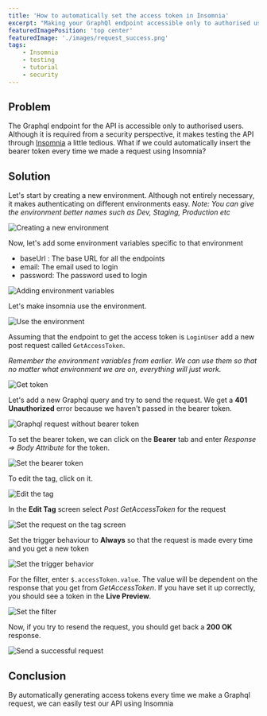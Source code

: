 ```yaml
---
title: 'How to automatically set the access token in Insomnia'
excerpt: "Making your GraphQl endpoint accessible only to authorised users is a common way of securing your website. However, it makes it difficult to use Insomnia to test your requests. How do you make this less tedious? Let's find out"
featuredImagePosition: 'top center'
featuredImage: './images/request_success.png'
tags:
    - Insomnia
    - testing
    - tutorial
    - security
---
```


## Problem

The Graphql endpoint for the API is accessible only to authorised users. Although it is required from a security perspective, it makes testing the API through [Insomnia](https://insomnia.rest/) a little tedious. What if we could automatically insert the bearer token every time we made a request using Insomnia?

## Solution

Let's start by creating a new environment. Although not entirely necessary, it makes authenticating on different environments easy. _Note: You can give the environment better names such as Dev, Staging, Production etc_

![Creating a new environment](./images/new_environment.png)

Now, let's add some environment variables specific to that environment

-   baseUrl : The base URL for all the endpoints
-   email: The email used to login
-   password: The password used to login

![Adding environment variables](./images/environment_variables.png)

Let's make insomnia use the environment.

![Use the environment](./images/use_environment.png)

Assuming that the endpoint to get the access token is `LoginUser` add a new post request called `GetAccessToken`.

_Remember the environment variables from earlier. We can use them so that no matter what environment we are on, everything will just work._

![Get token](./images/get_token.png)

Let's add a new Graphql query and try to send the request. We get a **401 Unauthorized** error because we haven't passed in the bearer token.

![Graphql request without bearer token](./images/unauthorised.png)

To set the bearer token, we can click on the **Bearer** tab and enter _Response ⇒ Body Attribute_ for the token.

![Set the bearer token](./images/set_token.png)

To edit the tag, click on it.

![Edit the tag](./images/edit_tag.png)

In the **Edit Tag** screen select _Post GetAccessToken_ for the request

![Set the request on the tag screen](./images/set_tag_request.png)

Set the trigger behaviour to **Always** so that the request is made every time and you get a new token

![Set the trigger behavior](./images/trigger.png)

For the filter, enter `$.accessToken.value`. The value will be dependent on the response that you get from _GetAccessToken_. If you have set it up correctly, you should see a token in the **Live Preview**.

![Set the filter](./images/filter.png)

Now, if you try to resend the request, you should get back a **200 OK** response.

![Send a successful request](./images/request_success.png)

## Conclusion

By automatically generating access tokens every time we make a Graphql request, we can easily test our API using Insomnia
